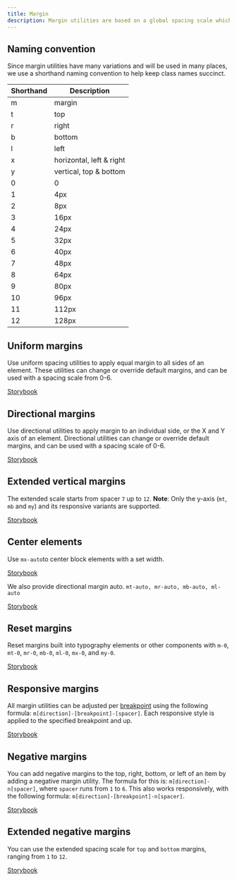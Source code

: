 ```yaml
---
title: Margin
description: Margin utilities are based on a global spacing scale which helps keep horizontal and vertical spacing consistent. These utilities help us reduce the amount of custom CSS that share the same properties, and allows to achieve many different page layouts using the same styles.
---
```


## Naming convention

Since margin utilities have many variations and will be used in many places, we use a shorthand naming convention to help keep class names succinct.


| Shorthand | Description |
| --- | --- |
| m   | margin |
| t   | top |
| r   | right |
| b   | bottom |
| l   | left |
| x   | horizontal, left & right |
| y   | vertical, top & bottom |
| 0   | 0     |
| 1   | 4px   |
| 2   | 8px   |
| 3   | 16px  |
| 4   | 24px  |
| 5   | 32px  |
| 6   | 40px  |
| 7   | 48px  |
| 8   | 64px  |
| 9   | 80px  |
| 10  | 96px  |
| 11  | 112px |
| 12  | 128px |

## Uniform margins

Use uniform spacing utilities to apply equal margin to all sides of an element. These utilities can change or override default margins, and can be used with a spacing scale from 0-6.

[Storybook](https://primer.style/css/storybook/?path=/story/utilities-margin--uniform)

## Directional margins

Use directional utilities to apply margin to an individual side, or the X and Y axis of an element. Directional utilities can change or override default margins, and can be used with a spacing scale of 0-6.

[Storybook](https://primer.style/css/storybook/?path=/story/utilities-margin--directional)

## Extended vertical margins

The extended scale starts from spacer `7` up to `12`. **Note**: Only the y-axis (`mt`, `mb` and `my`) and its responsive variants are supported.

[Storybook](https://primer.style/css/storybook/?path=/story/utilities-margin--directional-extended)

## Center elements

Use `mx-auto`to center block elements with a set width.

[Storybook](https://primer.style/css/storybook/?path=/story/utilities-margin--auto)

We also provide directional margin auto. `mt-auto, mr-auto, mb-auto, ml-auto`

[Storybook](https://primer.style/css/storybook/?path=/story/utilities-margin--auto-directional)

## Reset margins
Reset margins built into typography elements or other components with `m-0`, `mt-0`, `mr-0`, `mb-0`, `ml-0`, `mx-0`, and `my-0`.

[Storybook](https://primer.style/css/storybook/?path=/story/utilities-margin--reset)

## Responsive margins

All margin utilities can be adjusted per [breakpoint](/utilities/grid#breakpoints) using the following formula: `m[direction]-[breakpoint]-[spacer]`. Each responsive style is applied to the specified breakpoint and up.

[Storybook](https://primer.style/css/storybook/?path=/story/utilities-margin--responsive)

## Negative margins

You can add negative margins to the top, right, bottom, or left of an item by adding a negative margin utility. The formula for this is: `m[direction]-n[spacer]`, where `spacer` runs from `1` to `6`. This also works responsively, with the following formula: `m[direction]-[breakpoint]-n[spacer]`.

[Storybook](https://primer.style/css/storybook/?path=/story/utilities-margin--negative)

## Extended negative margins

You can use the extended spacing scale for `top` and `bottom` margins, ranging from `1` to `12`.

[Storybook](https://primer.style/css/storybook/?path=/story/utilities-margin--negative-extended)

